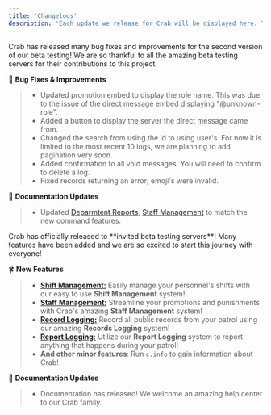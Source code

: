 ```yaml
---
title: 'Changelogs'
description: 'Each update we release for Crab will be displayed here. The top-most log will be the most recent update!'
---
```

<Update label="September 2025 - Week 2" description="v0.1.1" >
Crab has released many bug fixes and improvements for the second version of our beta testing! We are so thankful to all the amazing beta testing servers for their contributions to this project. 

🍍 **Bug Fixes & Improvements**
> - Updated promotion embed to display the role name. This was due to the issue of the direct message embed displaying "@unknown-role".
> - Added a button to display the server the direct message came from.
> - Changed the search from using the id to using user's. For now it is limited to the most recent 10 logs, we are planning to add pagination very soon.
> - Added confirmation to all void messages. You will need to confirm to delete a log.
> - Fixed records returning an error; emoji's were invalid.

🍃 **Documentation Updates**
> - Updated [Deparmtent Reports](/modules/reports), [Staff Management](/modules/staff-mgmt) to match the new command features.
</Update>

<Update label="September 2025 - Week 1" description="v0.1.0" >
Crab has officially released to **invited beta testing servers**! Many features have been added and we are so excited to start this journey with everyone!

🍀 **New Features**
> - [**Shift Management:**](/modules/shift-mgmt) Easily manage your personnel's shifts with our easy to use **Shift Management** system!
> - [**Staff Management:**](/modules/staff-mgmt) Streamline your promotions and punishments with Crab's amazing **Staff Management** system!
> - [**Record Logging:**](/modules/records) Record all public records from your patrol using our amazing **Records Logging** system!
> - [**Report Logging:**](/modules/reports) Utilize our **Report Logging** system to report anything that happens during your patrol!
> - **And other minor features**: Run `c.info` to gain information about Crab!

🍃 **Documentation Updates**
> - Documentation has released! We welcome an amazing help center to our Crab family.
</Update>
